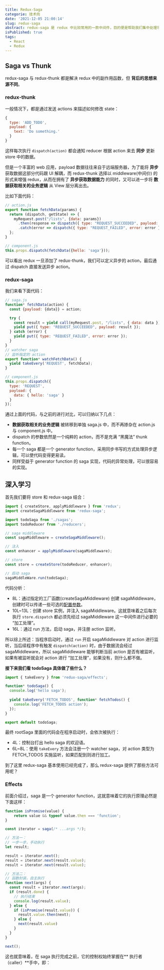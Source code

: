 ```yaml
---
title: Redux-Saga
categorie: 技术向
date: '2021-12-05 21:00:14'
slug: redux-saga
abstract: redux-saga 是 redux 中比较常用的一款中间件，目的便是帮助我们集中处理项目中的副作用函数，使项目管理更容易。同时也使用 ES6 中的 Generator 功能，解决了 redux-thunk 中地狱回调等问题。
isPublished: true
tags:
  - React
  - Redux
---
```


## Saga vs Thunk
redux-saga 与 redux-thunk 都是解决 redux 中的副作用函数，但 **背后的思想来源不同**。
### redux-thunk
一般情况下，都是通过发送 actions 来描述如何修改 state：
```javascript
{
  type: 'ADD_TODO',
  payload: {
    text: 'Do something.'  
  }
}
```
这样每次执行 `dispatch(action)` 都会通知 reducer 根据 action 来去 **同步** 更新 store 中的数据。

但是一个丰富的 web 应用，payload 数据往往来自于远端服务器，为了能将 **异步** 获取数据这部分代码跟 UI 解耦，而 redux-thunk 选择以 middleware(中间价) 的形式来增强 redux，从而在拥有了 **异步获取数据能力** 的同时，又可以进一步将 **数据获取相关的业务逻辑** 从 View 层分离出去。

比如下面代码：
```javascript
// action.js
export function fetchData(params) {
  return (dispatch, getState) => {
    myRequest.post("/lists", {data: params})
      .then(response => dispatch({ type: "REQUEST_SUCCEEDED", payload: response })
      .catch(error => dispatch({ type: "REQUEST_FAILED", error: error });
  };
}

// component.js
this.props.dispatch(fetchData({hello: 'saga'}));
```
可以看出 redux 一旦添加了 redux-thunk，我们可以定义异步的 action，最后通过 dispatch 直接发送异步 action。
### redux-saga
我们来看下面代码：
```javascript
// saga.js
function* fetchData(action) {
  const {payload: {data}} = action;

  try {
    const result = yield call(myRequest.post, "/lists", { data: data });
    yield put({ type: "REQUEST_SUCCEEDED", payload: result });
  } catch (error) {
    yield put({ type: "REQUEST_FAILED", error: error });
  }
}
// watcher saga
// 监听指定的 action
export function* watchFetchData() {
  yield takeEvery('REQUEST', fetchData);
}

// component.js
this.props.dispatch({
  type: 'REQUEST',
  payload: {
    data: { hello: 'saga' }
  }
});
```
通过上面的代码，与之前的进行对比，可以归纳以下几点：
- **数据获取相关的业务逻辑** 被转移到单独 saga.js 中，而不再掺杂在 action.js 与 component.js 中。
- dispatch 的参数依然是一个纯粹的 action，而不是充满 “黑魔法” thunk function。
- 每一个 saga 都是一个 generator function，采用同步书写的方式处理异步逻辑，可以使代码变得更易读。
- 同样受益于 generator function 的 saga 实现，代码的异常处理，可以很容易的实现。

## 深入学习
首先我们要将 store 和 redux-saga 结合：
```javascript
import { createStore, applyMiddleware } from 'redux';
import createSagaMiddleware from 'redux-saga';

import todoSaga from './sagas';
import todoReducer from './reducers';

// saga middleware
const sagaMiddleware = createSagaMiddleware();

// 注入
const enhancer = applyMiddleware(sagaMiddleware);

// store
const store = createStore(todoReducer, enhancer);

// 启动 saga
sagaMiddleWare.run(todoSaga);
```
代码分析：
- 8L：通过指定的工厂函数(createSagaMiddleware) 创建 sagaMiddleware，创建时可以传递一些可选的[配置参数](https://redux-saga.js.org/docs/api/#createsagamiddlewareoptions)。
- 10L~13L：创建 store 实例，并注入 sagaMiddleware。这就意味着之后每次执行 `store.dispatch` 都必须先经过 sagaMiddleware 这一中间件进行必要的 “加工处理”。
- 16L：通过 run 方法，启动 saga，并注册 action 监听。

所以综上所述：当程序启动时，通过 `run` 开启 sagaMiddleware 对 action 进行监听，当后续程序中有触发 `dispatch(action)` 时，由于数据流会经过 sagaMiddleware，所以 sagaMiddleware 能够判断当前 action 是否有被监听，如果有被监听就会对 action 进行 “加工处理”，如果没有，则什么都不做。

**接下来我们看 todoSaga 具体做了些什么？**

```javascript
import { takeEvery } from 'redux-saga/effects';

function* todoSaga() {
  console.log('hello saga');
  
  yield takeEvery('FETCH_TODOS', function* fetchTodos() {
    console.log('FETCH_TODOS action');
  });
}

export default todoSaga;
```
最终 rootSaga 里面的代码会在程序启动时，会依次被执行：
- 4L：控制台打出 hello saga 的欢迎语。
- 6L~8L：使用 `takeEvery` 方法会注册一个 watcher saga，对 action 类型为 FETCH_TODOS 实施监听，如果匹配到则进行加工。

到了这里 redux-saga 基本使用已经完成了，那么 redux-saga 提供了那些方法可用呢？

### Effects
前面介绍过，saga 是一个 generator function，这就意味着它的执行原理必然是下面这样：
```javascript
function isPromise(value) {
    return value && typeof value.then === 'function';
}

const iterator = saga(/* ...args */);

// 方法一：
// 一步一步，手动执行
let result;

result = iterator.next();
result = iterator.next(result.value);
result = iterator.next(result.value);

// 方法二：
// 函数封装，自主执行
function next(args) {
  const result = iterator.next(args);
  if (result.done) {
    // 执行结束
    console.log(result.value);
  } else {
    if (isPromise(result.value)) {
      result.value.then(next);
    } else {
      next(result.value)
    }
  }
}

next();
```
这也就意味着，在 saga 执行完成之前，它的控制权始终掌握在** 执行者（caller）**手中，即：
